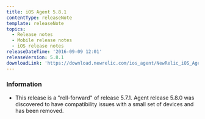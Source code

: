 ```yaml
---
title: iOS Agent 5.8.1
contentType: releaseNote
template: releaseNote
topics:
  - Release notes
  - Mobile release notes
  - iOS release notes
releaseDateTime: '2016-09-09 12:01'
releaseVersion: 5.8.1
downloadLink: 'https://download.newrelic.com/ios_agent/NewRelic_iOS_Agent_5.8.1.zip'
---
```


### Information

* This release is a "roll-forward" of release 5.7.1. Agent release 5.8.0 was discovered to have compatibility issues with a small set of devices and has been removed.
